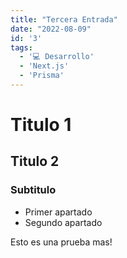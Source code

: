 ```yaml
---
title: "Tercera Entrada"
date: "2022-08-09"
id: '3'
tags:
  - '💻 Desarrollo'
  - 'Next.js'
  - 'Prisma'
---
```


# Titulo 1

## Titulo 2

### Subtitulo

- Primer apartado
- Segundo apartado

Esto es una prueba mas!